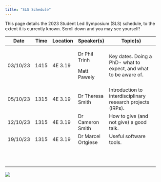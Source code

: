 ```yaml
---
title: "SLS Schedule"
---
```


This page details the 2023 Student Led Symposium (SLS) schedule, to the extent it is currently known. Scroll down and you may see yourself!

+----------+--------+----------+--------------------+------------------------------------------------------------------+
| Date     | Time   | Location | Speaker(s)         | Topic(s)                                                         |
+==========+========+==========+====================+==================================================================+
| 03/10/23 | 1415   | 4E 3.19  | Dr Phil Trinh      | Key dates. Doing a PhD- what to expect, and what to be aware of. |
|          |        |          |                    |                                                                  |
|          |        |          | Matt Pawely        |                                                                  |
+----------+--------+----------+--------------------+------------------------------------------------------------------+
| 05/10/23 | 1315   | 4E 3.19  | Dr Theresa Smith   | Introduction to interdisciplinary research projects (IRPs).      |
+----------+--------+----------+--------------------+------------------------------------------------------------------+
| 12/10/23 | 1315   | 4E 3.19  | Dr Cameron Smith   | How to give (and not give) a good talk.                          |
+----------+--------+----------+--------------------+------------------------------------------------------------------+
| 19/10/23 | 1315   | 4E 3.19  | Dr Marcel Ortgiese | Useful software tools.                                           |
+----------+--------+----------+--------------------+------------------------------------------------------------------+
|          |        |          |                    |                                                                  |
+----------+--------+----------+--------------------+------------------------------------------------------------------+
|          |        |          |                    |                                                                  |
+----------+--------+----------+--------------------+------------------------------------------------------------------+
|          |        |          |                    |                                                                  |
+----------+--------+----------+--------------------+------------------------------------------------------------------+
|          |        |          |                    |                                                                  |
+----------+--------+----------+--------------------+------------------------------------------------------------------+
|          |        |          |                    |                                                                  |
+----------+--------+----------+--------------------+------------------------------------------------------------------+
|          |        |          |                    |                                                                  |
+----------+--------+----------+--------------------+------------------------------------------------------------------+
|          |        |          |                    |                                                                  |
+----------+--------+----------+--------------------+------------------------------------------------------------------+
|          |        |          |                    |                                                                  |
+----------+--------+----------+--------------------+------------------------------------------------------------------+
|          |        |          |                    |                                                                  |
+----------+--------+----------+--------------------+------------------------------------------------------------------+
|          |        |          |                    |                                                                  |
+----------+--------+----------+--------------------+------------------------------------------------------------------+
|          |        |          |                    |                                                                  |
+----------+--------+----------+--------------------+------------------------------------------------------------------+

![](cohort10.jpeg){fig-align="center"}
